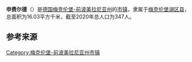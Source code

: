 {{noteTA|G1=德国地名|G2=Landkreis|G3=单位}}
{{Infobox settlement
| name = 申费尔德
| native_name = {{lang|de|Schönfeld}}
| settlement_type = {{GER}}[[市镇_(德国)|市镇]]
| image_skyline = 
| image_caption = 
| image_flag = 
| image_seal = 
| image_map = Schönfeld in MBS.svg
| map_caption = 申费尔德在梅克伦堡湖区县的位置
| pushpin_map = Germany
| pushpin_relief = Relief Map of Germany.svg
| pushpin_label_position = left
| pushpin_map_caption = 申费尔德在德国的位置
| subdivision_type = 国家
| subdivision_name = {{GER}}
| subdivision_type1 = [[联邦州_(德国)|州]]
| subdivision_name1 = [[梅克伦堡-前波美拉尼亚州|梅克伦堡-前波美拉尼亚州]]
| subdivision_type2 = [[县_(德国)|县]]
| subdivision_name2 = [[梅克伦堡湖区县|梅克伦堡湖区县]]
| seat = Goethestraße 43<br>17109 Demmin
| leader_party = [[无党籍|无党籍]]
| leader_title = [[市长|市长]]
| leader_name = Else Dürr
| elevation_m = 33
| area_footnotes = 
| area_total_km2 = 16.03
| population_as_of = 2019年12月31日
| population_footnotes = 
| population_total = 347
| population_density_km2 = auto
| timezone = [[欧洲中部时间|CET]]
| utc_offset = +1
| timezone_DST = [[欧洲中部夏令时间|CEST]]
| utc_offset_DST = +2
| coordinates = {{coord|53|51|00|N|12|58|00|E|display=inline,title|region:DE_type:city}}
| postal_code_type = [[德国邮政编码列表|邮政编码]]
| postal_code = 17111
| registration_plate_type = [[德国车辆号牌|车辆号牌]]
| registration_plate = MSE, AT, DM, MC, MST, MÜR, NZ, RM, WRN
| blank_name = 分区
| blank_info = 3个地区
| website = {{url|www.schoenfeld-trittelwitz.de}}
| footnotes = 资料最后更新：{{date|2021-01-31|iso}}
}}
'''申费尔德'''（{{lang-de|Schönfeld}}）是[[德国|德国]][[梅克伦堡-前波美拉尼亚州|梅克伦堡-前波美拉尼亚州]]的[[市镇_(德国)|市镇]]，隶属于[[梅克伦堡湖区县|梅克伦堡湖区县]]，总面积为16.03平方千米，截至2020年总人口为347人。

== 参考来源 ==
{{reflist}}

{{梅克伦堡湖区县行政区划}}
{{Authority control}}
{{DEFAULTSORT:Schönfeld}}
[[Category:梅克伦堡-前波美拉尼亚州市镇|Category:梅克伦堡-前波美拉尼亚州市镇]]